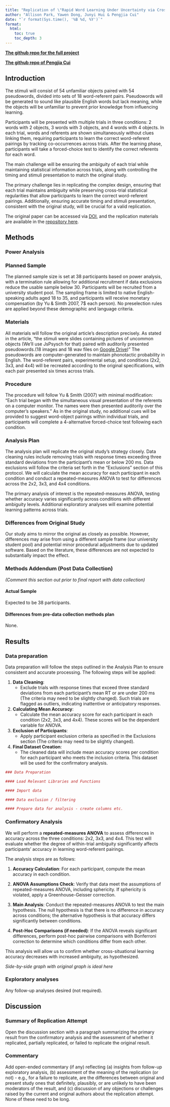 ```yaml
---
title: "Replication of \"Rapid Word Learning Under Uncertainty via Cross-Situational Statistics\" (2007 Psychological Science)"
author: "Allison Park, Yawen Dong, Junyi Hui & Pengjia Cui"
date: "`r format(Sys.time(), '%B %d, %Y')`"
format:
  html:
    toc: true
    toc_depth: 3
---
```


<!-- Replication reports should all use this template to standardize reporting across projects.  These reports will be public supplementary materials that accompany the summary report(s) of the aggregate results. -->

**[The github repo for the full project](https://github.com/ucsd-psych201a/yu2007/tree/main)**

**[The github repo of Pengjia Cui](https://github.com/Amethystium-321E1/yu2007)**

## Introduction

The stimuli will consist of 54 unfamiliar objects paired with 54 pseudowords, divided into sets of 18 word-referent pairs. Pseudowords will be generated to sound like plausible English words but lack meaning, while the objects will be unfamiliar to prevent prior knowledge from influencing learning.

Participants will be presented with multiple trials in three conditions: 2 words with 2 objects, 3 words with 3 objects, and 4 words with 4 objects. In each trial, words and referents are shown simultaneously without clues linking them, requiring participants to learn the correct word-referent pairings by tracking co-occurrences across trials. After the learning phase, participants will take a forced-choice test to identify the correct referents for each word.

The main challenge will be ensuring the ambiguity of each trial while maintaining statistical information across trials, along with controlling the timing and stimuli presentation to match the original study.

The primary challenge lies in replicating the complex design, ensuring that each trial maintains ambiguity while preserving cross-trial statistical regularities that allow participants to learn the correct word-referent pairings. Additionally, ensuring accurate timing and stimuli presentation, consistent with the original study, will be crucial for a valid replication.

The original paper can be accessed via [DOI](https://doi.org/10.1111/j.1467-9280.2007.01915.x), and the replication materials are available in the [repository here](https://github.com/InterFusion-0053/yu2007/).

## Methods

### Power Analysis


### Planned Sample
The planned sample size is set at 38 participants based on power analysis, with a termination rule allowing for additional recruitment if data exclusions reduce the usable sample below 30. Participants will be recruited from a university student pool. The sampling frame is limited to native English-speaking adults aged 18 to 35, and participants will receive monetary compensation (by Yu & Simth 2007, 7$ each person). No preselection rules are applied beyond these demographic and language criteria. 

### Materials
All materials will follow the original article’s description precisely. As stated in the article, “the stimuli were slides containing pictures of uncommon objects (We'll use JsPsysch for that) paired with auditorily presented pseudowords.(18 images and 18 wav files on [Google Drive](https://drive.google.com/drive/folders/1qu7-ZgbhbMWOzZQxvXnVMCdSLIasc-o8))” The pseudowords are computer-generated to maintain phonotactic probability in English. The word-referent pairs, experimental setup, and conditions (2x2, 3x3, and 4x4) will be recreated according to the original specifications, with each pair presented six times across trials.

### Procedure
The procedure will follow Yu & Smith (2007) with minimal modification: “Each trial began with the simultaneous visual presentation of the referents on a computer monitor. The names were then presented auditorily over the computer’s speakers.” As in the original study, no additional cues will be provided to suggest word-object pairings within individual trials, and participants will complete a 4-alternative forced-choice test following each condition.

### Analysis Plan
The analysis plan will replicate the original study’s strategy closely. Data cleaning rules include removing trials with response times exceeding three standard deviations from the participant’s mean or below 200 ms. Data exclusions will follow the criteria set forth in the “Exclusions” section of this protocol. We will calculate the mean accuracy for each participant in each condition and conduct a repeated-measures ANOVA to test for differences across the 2x2, 3x3, and 4x4 conditions.

The primary analysis of interest is the repeated-measures ANOVA, testing whether accuracy varies significantly across conditions with different ambiguity levels. Additional exploratory analyses will examine potential learning patterns across trials.

### Differences from Original Study
Our study aims to mirror the original as closely as possible. However, differences may arise from using a different sample frame (our university student pool) and potential minor procedural adjustments due to updated software. Based on the literature, these differences are not expected to substantially impact the effect.

### Methods Addendum (Post Data Collection)
*(Comment this section out prior to final report with data collection)*

#### Actual Sample
Expected to be 38 participants. 

#### Differences from pre-data collection methods plan
None. 

## Results

### Data preparation

Data preparation will follow the steps outlined in the Analysis Plan to ensure consistent and accurate processing. The following steps will be applied:

1. **Data Cleaning**:
   - Exclude trials with response times that exceed three standard deviations from each participant’s mean RT or are under 200 ms (The criteria may need to be slightly changed). Such trials are flagged as outliers, indicating inattentive or anticipatory responses.

2. **Calculating Mean Accuracy**:
   - Calculate the mean accuracy score for each participant in each condition (2x2, 3x3, and 4x4). These scores will be the dependent variable for ANOVA.

3. **Exclusion of Participants**:
   - Apply participant exclusion criteria as specified in the Exclusions section (The criteria may need to be slightly changed).

4. **Final Dataset Creation**:
   - The cleaned data will include mean accuracy scores per condition for each participant who meets the inclusion criteria. This dataset will be used for the confirmatory analysis.


```r
### Data Preparation

#### Load Relevant Libraries and Functions

#### Import data

#### Data exclusion / filtering

#### Prepare data for analysis - create columns etc.
```

### Confirmatory Analysis

We will perform a **repeated-measures ANOVA** to assess differences in accuracy across the three conditions: 2x2, 3x3, and 4x4. This test will evaluate whether the degree of within-trial ambiguity significantly affects participants’ accuracy in learning word-referent pairings.

The analysis steps are as follows:

1. **Accuracy Calculation**: For each participant, compute the mean accuracy in each condition.

2. **ANOVA Assumptions Check**: Verify that data meet the assumptions of repeated-measures ANOVA, including sphericity. If sphericity is violated, apply a Greenhouse-Geisser correction.

3. **Main Analysis**: Conduct the repeated-measures ANOVA to test the main hypothesis. The null hypothesis is that there is no difference in accuracy across conditions; the alternative hypothesis is that accuracy differs significantly between conditions.

4. **Post-Hoc Comparisons (if needed)**: If the ANOVA reveals significant differences, perform post-hoc pairwise comparisons with Bonferroni correction to determine which conditions differ from each other.

This analysis will allow us to confirm whether cross-situational learning accuracy decreases with increased ambiguity, as hypothesized. 


*Side-by-side graph with original graph is ideal here*

### Exploratory analyses

Any follow-up analyses desired (not required).

## Discussion

### Summary of Replication Attempt

Open the discussion section with a paragraph summarizing the primary result from the confirmatory analysis and the assessment of whether it replicated, partially replicated, or failed to replicate the original result. 

### Commentary

Add open-ended commentary (if any) reflecting (a) insights from follow-up exploratory analysis, (b) assessment of the meaning of the replication (or not) - e.g., for a failure to replicate, are the differences between original and present study ones that definitely, plausibly, or are unlikely to have been moderators of the result, and (c) discussion of any objections or challenges raised by the current and original authors about the replication attempt. None of these need to be long. 
